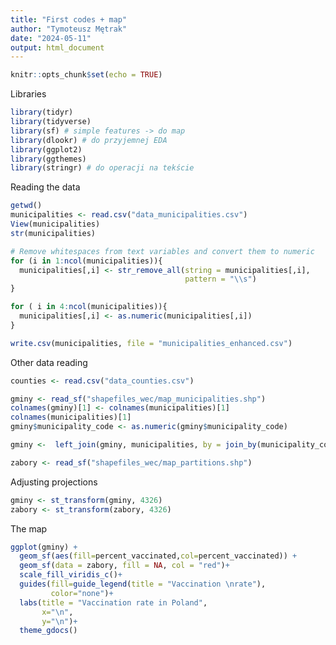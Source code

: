 ---
title: "First codes + map"
author: "Tymoteusz Mętrak"
date: "2024-05-11"
output: html_document
---

```{r setup, include=FALSE}
knitr::opts_chunk$set(echo = TRUE)
```

Libraries
```{r}
library(tidyr)
library(tidyverse)
library(sf) # simple features -> do map
library(dlookr) # do przyjemnej EDA
library(ggplot2)
library(ggthemes)
library(stringr) # do operacji na tekście
```

Reading the data
```{r}
getwd()
municipalities <- read.csv("data_municipalities.csv")
View(municipalities)
str(municipalities)

# Remove whitespaces from text variables and convert them to numeric
for (i in 1:ncol(municipalities)){
  municipalities[,i] <- str_remove_all(string = municipalities[,i], 
                                       pattern = "\\s")
}

for ( i in 4:ncol(municipalities)){
  municipalities[,i] <- as.numeric(municipalities[,i])
}

write.csv(municipalities, file = "municipalities_enhanced.csv")
```


Other data reading
```{r}
counties <- read.csv("data_counties.csv")

gminy <- read_sf("shapefiles_wec/map_municipalities.shp")
colnames(gminy)[1] <- colnames(municipalities)[1]
colnames(municipalities)[1]
gminy$municipality_code <- as.numeric(gminy$municipality_code)

gminy <-  left_join(gminy, municipalities, by = join_by(municipality_code))

zabory <- read_sf("shapefiles_wec/map_partitions.shp")
```


Adjusting projections
```{r}
gminy <- st_transform(gminy, 4326)
zabory <- st_transform(zabory, 4326)
```


The map
```{r}
ggplot(gminy) +
  geom_sf(aes(fill=percent_vaccinated,col=percent_vaccinated)) +
  geom_sf(data = zabory, fill = NA, col = "red")+
  scale_fill_viridis_c()+
  guides(fill=guide_legend(title = "Vaccination \nrate"),
         color="none")+
  labs(title = "Vaccination rate in Poland",
       x="\n",
       y="\n")+
  theme_gdocs()
```

